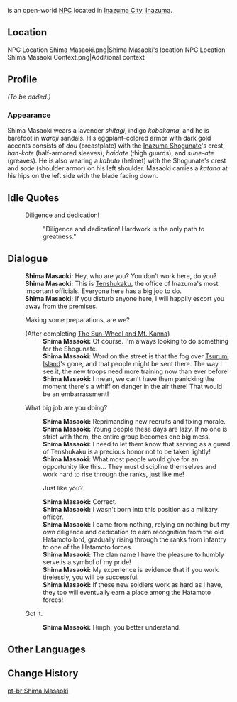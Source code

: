 {{Meta
<!-- REMOVE THIS TEMPLATE AFTER ADDING MISSING INFO -->
|missing_NPC_profile  = yes
}}
{{Character Infobox
|type             = Open-World NPC
|image            = NPC Shima Masaoki.png
|region           = Inazuma
|location         = Inazuma
|title            = Hatamoto
}}
{{Lang|'''Shima Masaoki'''|ja=島政興|ja_rm=Shima Masaoki}} is an open-world [[NPC]] located in [[Inazuma City]], [[Inazuma]].

==Location==
<gallery>
NPC Location Shima Masaoki.png|Shima Masaoki's location
NPC Location Shima Masaoki Context.png|Additional context
</gallery>

==Profile==
<!-- detailed story/lore information goes here -->
''(To be added.)''

===Appearance===
Shima Masaoki wears a  lavender ''shitagi'', indigo ''kobakama'', and he is barefoot in ''waraji'' sandals. His eggplant-colored armor with dark gold accents consists of ''dou'' (breastplate) with the [[Inazuma Shogunate]]'s crest, ''han-kote'' (half-armored sleeves), ''haidate'' (thigh guards), and ''sune-ate'' (greaves). He is also wearing a ''kabuto'' (helmet) with the Shogunate's crest and ''sode'' (shoulder armor) on his left shoulder. Masaoki carries a ''katana'' at his hips on the left side with the blade facing down.

==Idle Quotes==
{{Dialogue Start}}
: {{DIcon|Idle}} Diligence and dedication!
:: {{A|VO Shima Masaoki 01.ogg}} "Diligence and dedication! Hardwork is the only path to greatness."
{{Dialogue End}}

==Dialogue==
{{Dialogue Start}}
:'''Shima Masaoki:''' Hey, who are you? You don't work here, do you?
:'''Shima Masaoki:''' This is [[Tenshukaku]], the office of Inazuma's most important officials. Everyone here has a big job to do.
:'''Shima Masaoki:''' If you disturb anyone here, I will happily escort you away from the premises.
:{{DIcon}} Making some preparations, are we?
:;(After completing [[The Sun-Wheel and Mt. Kanna]]){{Verify}}
::'''Shima Masaoki:''' Of course. I'm always looking to do something for the Shogunate.
::'''Shima Masaoki:''' Word on the street is that the fog over [[Tsurumi Island]]'s gone, and that people might be sent there. The way I see it, the new troops need more training now than ever before!
::'''Shima Masaoki:''' I mean, we can't have them panicking the moment there's a whiff on danger in the air there! That would be an embarrassment!
:{{DIcon}} What big job are you doing?
::'''Shima Masaoki:''' Reprimanding new recruits and fixing morale.
::'''Shima Masaoki:''' Young people these days are lazy. If no one is strict with them, the entire group becomes one big mess.
::'''Shima Masaoki:''' I need to let them know that serving as a guard of Tenshukaku is a precious honor not to be taken lightly!
::'''Shima Masaoki:''' What most people would give for an opportunity like this... They must discipline themselves and work hard to rise through the ranks, just like me!
::{{DIcon}} Just like you?
::'''Shima Masaoki:''' Correct.
::'''Shima Masaoki:''' I wasn't born into this position as a military officer.
::'''Shima Masaoki:''' I came from nothing, relying on nothing but my own diligence and dedication to earn recognition from the old Hatamoto lord, gradually rising through the ranks from infantry to one of the Hatamoto forces.
::'''Shima Masaoki:''' The clan name I have the pleasure to humbly serve is a symbol of my pride!
::'''Shima Masaoki:''' My experience is evidence that if you work tirelessly, you will be successful.
::'''Shima Masaoki:''' If these new soldiers work as hard as I have, they too will eventually earn a place among the Hatamoto forces!
:{{DIcon}} Got it.
::'''Shima Masaoki:''' Hmph, you better understand.
{{Dialogue End}}

==Other Languages==
{{Other Languages
|default_hidden = 1
|en      = Shima Masaoki
|zhs     = 岛政兴
|zhs_rm  = Dǎo Zhèngxīng
|zht     = 島政興
|zht_rm  = Dǎo Zhèngxīng
|ja      = 島政興
|ja_rm   = Shima Masaoki
|ko      = //시마 마사오키//
|es      = Shima Masaoki
|fr      = Shima Masaoki
|ru      = Сима Масаоки
|th      = Shima Masaoki
|vi      = Shima Masaoki
|de      = Shima Masaoki
|id      = Shima Masaoki
|pt      = Shima Masaoki
|tr      = Shima Masaoki
|it      = Shima Masaoki
}}

==Change History==
{{Change History|2.0}}
<!--
==References==
{{Reflist}}-->

[[pt-br:Shima Masaoki]]